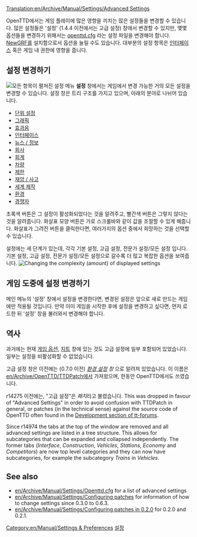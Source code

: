 [[Translation:en/Archive/Manual/Settings/Advanced Settings]]
{{ko/Manual/목차}}

{{ko/번역|origin=en/Advantage Settings|from=영어|to=한국어|Percentage=60%}}
OpenTTD에서는 게임 플레이에 많은 영향을 끼치는 많은 설정들을 변경할 수 있습니다. 많은 설정들은 '설정' (1.4.4 이전에서는 고급 설정) 창에서 변경할 수 있지만, 몇몇 옵션들을 변경하기 위해서는 [[ko/Openttd.cfg|openttd.cfg]] 라는 설정 파일을 변경해야 합니다. [[ko/NewGRF|NewGRF]]를 설치함으로서 옵션을 늘릴 수도 있습니다. 대부분의 설정 항목은 [[ko/Manual/게임 인터페이스|인터페이스]] 혹은 게임 내 권한에 영향을 줍니다.

==설정 변경하기==
[[File:ko/Archive/Manual/Settings/Advanced options full.png|thumb|right|모든 항목이 펼쳐진 설정 메뉴]]
{{ko/Archive/Manual/Settings/설정}}
'''설정''' 창에서는 게임에서 변경 가능한 거의 모든 설정을 변경할 수 있습니다. 설정 창은 트리 구조를 가지고 있으며, 아래의 분야로 나뉘어 있습니다.

* [[ko/Archive/Unmapped/설정/단위 설정|단위 설정]]
* [[ko/Archive/Unmapped/설정/그래픽|그래픽]]
* [[ko/Archive/Unmapped/설정/효과음|효과음]]
* [[ko/설정/인터페이스|인터페이스]]
* [[ko/설정/뉴스/정보|뉴스 / 정보]]
* [[ko/설정/회사|회사]]
* [[ko/설정/회계|회계]]
* [[ko/설정/차량|차량]]
* [[ko/설정/제한|제한]]
* [[ko/설정/재앙/사고|재앙 / 사고]]
* [[ko/설정/세계 제작|세계 제작]]
* [[ko/설정/환경|환경]]
* [[ko/설정/경쟁자|경쟁자]]

초록색 버튼은 그 설정이 활성화되었다는 것을 알려주고, 빨간색 버튼은 그렇지 않다는 것을 알려줍니다. 화살표 모양 버튼은 가로 스크롤바와 같이 값을 조절할 수 있게 해줍니다.  화살표가 그려진 버튼을 클릭한다면, 여러가지의 옵션 중에서 희망하는 것을 선택할 수 있습니다.

설정에는 세 단계가 있는데, 각각 기본 설정, 고급 설정, 전문가 설정/모든 설정 입니다. 기본 설정, 고급 설정, 전문가 설정/모든 설정으로 갈수록 더 많고 복잡한 옵션을 보여줍니다.
[[File:ko/Archive/Manual/Settings/Settings select.png|Changing the complexity (amount) of displayed settings]]

== 게임 도중에 설정 변경하기 ==
메인 메뉴의 '설정' 창에서 설정을 변경한다면, 변경된 설정은 앞으로 새로 만드는 게임에만 적용될 것입니다. 만약 이미 게임을 시작한 후에 설정을 변경하고 싶다면, 먼저 로드한 뒤 '설정' 창을 불러와서 변경해야 합니다.

== 역사 ==
과거에는 현재 [[ko/게임 옵션 창|게임 옵션]], [[ko/치트|치트]] 창에 있는 것도 고급 설정에 일부 포함되어 있었습니다. 일부는 설정을 비활성화할 수 없었습니다.

고급 설정 창은 이전에는 (0.7.0 이전) ''[[ko/환경 설정|환경 설정]] 창'' 으로 알려져 있었습니다. 이 이름은 [[en/Archive/OpenTTD/TTDPatch]]에서 가져왔으며, 한동안 OpenTTD에서도 쓰였습니다.

r14275 이전에는, "고급 설정"은 ''패치''라고 불렸습니다.  This was dropped in favour of "Advanced Settings" in order to avoid confusion with TTDPatch in general, or patches (in the technical sense) against the source code of OpenTTD often found in the [http://www.tt-forums.net/viewforum.php?f=33 Development section of tt-forums].

Since r14974 the tabs at the top of the window are removed and all advanced settings are listed in a tree structure. This allows for subcategories that can be expanded and collapsed independently. The former tabs (''Interface'', ''Construction'', ''Vehicles'', ''Stations'', ''Economy'' and ''Competitors'') are now top level categories and they can now have subcategories, for example the subcategory ''Trains'' in ''Vehicles''.

==See also==
*[[en/Archive/Manual/Settings/Openttd.cfg]] for a list of advanced settings
*[[en/Archive/Manual/Settings/Configuring patches]] for information of how to change settings since 0.3.0 to 0.6.3.
*[[en/Archive/Manual/Settings/Configuring patches in 0.2.0]] for 0.2.0 and 0.2.1.

[[Category:en/Manual/Settings & Preferences]][[Category:ko/한국어 문서|설정]]